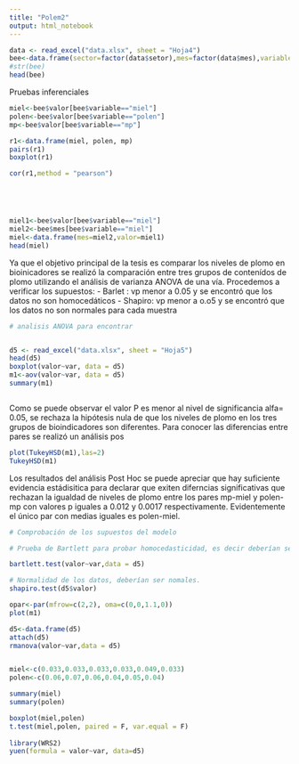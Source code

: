 ```yaml
---
title: "Polem2"
output: html_notebook
---
```




```r

data <- read_excel("data.xlsx", sheet = "Hoja4")
bee<-data.frame(sector=factor(data$setor),mes=factor(data$mes),variable=factor(data$variable),valor=data$valor)
#str(bee)
head(bee)


```

Pruebas inferenciales

```r

miel<-bee$valor[bee$variable=="miel"]
polen<-bee$valor[bee$variable=="polen"]
mp<-bee$valor[bee$variable=="mp"]

r1<-data.frame(miel, polen, mp)
pairs(r1)
boxplot(r1)

cor(r1,method = "pearson")






```



```r

miel1<-bee$valor[bee$variable=="miel"]
miel2<-bee$mes[bee$variable=="miel"]
miel<-data.frame(mes=miel2,valor=miel1)
head(miel)

```


Ya que el objetivo principal de la tesis es comparar los niveles de plomo en bioinicadores se realizó la comparación entre tres grupos de contenídos de plomo utilizando el análisis de varianza ANOVA de una vía.
Procedemos a verificar los supuestos:
- Barlet : vp menor a 0.05 y se encontró que los datos no son homocedáticos 
- Shapiro: vp menor a o.o5 y se encontró que los datos no son normales para cada muestra


```r

# analisis ANOVA para encontrar 


d5 <- read_excel("data.xlsx", sheet = "Hoja5")
head(d5)
boxplot(valor~var, data = d5)
m1<-aov(valor~var, data = d5)
summary(m1)



```


Como se puede observar el valor P es menor al nivel de significancia alfa= 0.05, se rechaza la hipótesis nula de que los niveles de plomo en los tres grupos de bioindicadores son diferentes. Para conocer las diferencias entre pares se realizó un análisis pos


```r

plot(TukeyHSD(m1),las=2)
TukeyHSD(m1)


```

Los resultados del análisis Post Hoc se puede apreciar que hay suficiente evidencia estádisitica para declarar que exiten diferncias significativas que rechazan la igualdad de niveles de plomo entre los pares mp-miel y polen-mp con valores p iguales a 0.012 y 0.0017 respectivamente. Evidentemente el único par con medias iguales es polen-miel. 

```r
# Comprobación de los supuestos del modelo

# Prueba de Bartlett para probar homocedasticidad, es decir deberían ser varianzas iguales.

bartlett.test(valor~var,data = d5)

# Normalidad de los datos, deberían ser nomales.
shapiro.test(d5$valor)

opar<-par(mfrow=c(2,2), oma=c(0,0,1.1,0))
plot(m1)

```


```r

d5<-data.frame(d5)
attach(d5)
rmanova(valor~var,data = d5)



```


```r

miel<-c(0.033,0.033,0.033,0.033,0.049,0.033)
polen<-c(0.06,0.07,0.06,0.04,0.05,0.04)

summary(miel)
summary(polen)

boxplot(miel,polen)
t.test(miel,polen, paired = F, var.equal = F)
 
library(WRS2)
yuen(formula = valor~var, data=d5)



```













